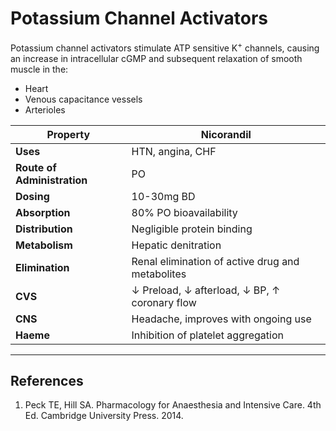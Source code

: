 # Potassium Channel Activators


Potassium channel activators stimulate ATP sensitive K^+^ channels, causing an increase in intracellular cGMP and subsequent relaxation of smooth muscle in the:

* Heart
* Venous capacitance vessels
* Arterioles

|Property|Nicorandil
|--|--|
|**Uses**|HTN, angina, CHF
|**Route of Administration**|PO
|**Dosing**|10-30mg BD
|**Absorption**|80% PO bioavailability
|**Distribution**|Negligible protein binding
|**Metabolism**|Hepatic denitration
|**Elimination**|Renal elimination of active drug and metabolites
|**CVS**|↓ Preload, ↓ afterload, ↓ BP, ↑ coronary flow
|**CNS**|Headache, improves with ongoing use
|**Haeme**|Inhibition of platelet aggregation

---
## References

1. Peck TE, Hill SA. Pharmacology for Anaesthesia and Intensive Care. 4th Ed. Cambridge University Press. 2014.\
